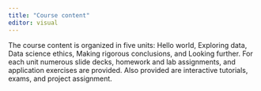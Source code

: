 ```yaml
---
title: "Course content"
editor: visual
---
```


The course content is organized in five units: Hello world, Exploring data, Data science ethics, Making rigorous conclusions, and Looking further.
For each unit numerous slide decks, homework and lab assignments, and application exercises are provided.
Also provided are interactive tutorials, exams, and project assignment.